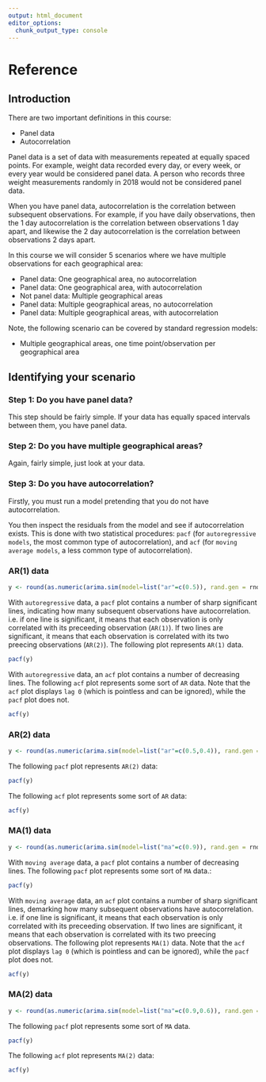 ```yaml
---
output: html_document
editor_options: 
  chunk_output_type: console
---
```

# Reference

## Introduction

There are two important definitions in this course:

- Panel data
- Autocorrelation

Panel data is a set of data with measurements repeated at equally spaced points. For example, weight data recorded every day, or every week, or every year would be considered panel data. A person who records three weight measurements randomly in 2018 would not be considered panel data.

When you have panel data, autocorrelation is the correlation between subsequent observations. For example, if you have daily observations, then the 1 day autocorrelation is the correlation between observations 1 day apart, and likewise the 2 day autocorrelation is the correlation between observations 2 days apart.

In this course we will consider 5 scenarios where we have multiple observations for each geographical area:

- Panel data: One geographical area, no autocorrelation
- Panel data: One geographical area, with autocorrelation
- Not panel data: Multiple geographical areas
- Panel data: Multiple geographical areas, no autocorrelation
- Panel data: Multiple geographical areas, with autocorrelation

Note, the following scenario can be covered by standard regression models:

- Multiple geographical areas, one time point/observation per geographical area

\newpage

## Identifying your scenario

### Step 1: Do you have panel data?

This step should be fairly simple. If your data has equally spaced intervals between them, you have panel data.

### Step 2: Do you have multiple geographical areas?

Again, fairly simple, just look at your data.

### Step 3: Do you have autocorrelation?

Firstly, you must run a model pretending that you do not have autocorrelation.

You then inspect the residuals from the model and see if autocorrelation exists. This is done with two statistical procedures: `pacf` (for `autoregressive models`, the most common type of autocorrelation), and `acf` (for `moving average models`, a less common type of autocorrelation).

\newpage 

### AR(1) data

```r
y <- round(as.numeric(arima.sim(model=list("ar"=c(0.5)), rand.gen = rnorm, n=1000)))
```

With `autoregressive` data, a `pacf` plot contains a number of sharp significant lines, indicating how many subsequent observations have autocorrelation. i.e. if one line is significant, it means that each observation is only correlated with its preceeding observation (`AR(1)`). If two lines are significant, it means that each observation is correlated with its two preecing observations (`AR(2)`). The following plot represents `AR(1)` data.
```r
pacf(y)
```

\newpage

With `autoregressive` data, an `acf` plot contains a number of decreasing lines. The following `acf` plot represents some sort of `AR` data. Note that the `acf` plot displays `lag 0` (which is pointless and can be ignored), while the `pacf` plot does not.
```r
acf(y)
```

\newpage 

### AR(2) data

```r
y <- round(as.numeric(arima.sim(model=list("ar"=c(0.5,0.4)), rand.gen = rnorm, n=1000)))
```

The following `pacf` plot represents `AR(2)` data:
```r
pacf(y)
```

\newpage

The following `acf` plot represents some sort of `AR` data:
```r
acf(y)
```

\newpage 

### MA(1) data

```r
y <- round(as.numeric(arima.sim(model=list("ma"=c(0.9)), rand.gen = rnorm, n=1000)))
```

With `moving average` data, a `pacf` plot contains a number of decreasing lines. The following `pacf` plot represents some sort of `MA` data.:
```r
pacf(y)
```

\newpage

With `moving average` data, an `acf` plot contains a number of sharp significant lines, demarking how many subsequent observations have autocorrelation. i.e. if one line is significant, it means that each observation is only correlated with its preceeding observation. If two lines are significant, it means that each observation is correlated with its two preecing observations.  The following plot represents `MA(1)` data. Note that the `acf` plot displays `lag 0` (which is pointless and can be ignored), while the `pacf` plot does not.
```r
acf(y)
```

\newpage 

### MA(2) data

```r
y <- round(as.numeric(arima.sim(model=list("ma"=c(0.9,0.6)), rand.gen = rnorm, n=1000)))
```

The following `pacf` plot represents some sort of `MA` data. 
```r
pacf(y)
```

\newpage

The following `acf` plot represents `MA(2)` data:
```r
acf(y)
```






